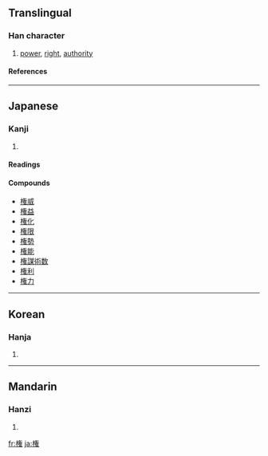 {{see|權}}

==Translingual==
===Han character===
{{Han char|rn=75|rad=木|as=11|sn=15|four=|canj=木人大土 (DOKG)}}
# [[power]], [[right]], [[authority]]
====References====
{{Han ref|kx=0551.181|dkj=15484|dj=0939.180|hdz=80020.260|uh=6A29|ud=27177}}

----
==Japanese==
===Kanji===
{{ja-kanji|grade=|rs=木11}}
# {{defn|Japanese}} 
====Readings====
{{ja-readings|on=[[けん]] (ken), [[ごん]] (gon)|kun=[[おもり]] (omori), [[はかる]] (hakaru), [[かり]] (kari)}}

====Compounds====
*[[権威]]
*[[権益]]
*[[権化]]
*[[権限]]
*[[権勢]]
*[[権能]]
*[[権謀術数]]
*[[権利]]
*[[権力]]

----
==Korean==
===Hanja===
{{ko-hanja|hangeul=권|eumhun=|rv=gwon|mr=kwŏn|y=kwen}}
# {{defn|Korean}}

----
==Mandarin==
===Hanzi===
{{cmn-hanzi|pin=[[quán]] (quan2)|wg=ch'üan<sup>2</sup>}}
# {{defn|Mandarin}}

[[fr:権]]
[[ja:権]]
